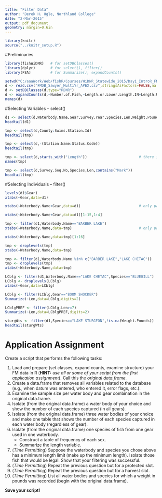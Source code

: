 ```yaml
---
title: "Filter Data"
author: "Derek H. Ogle, Northland College"
date: "2-Mar-2015"
output: pdf_document
geometry: margin=0.6in
---
```


```r
library(knitr)
source("../knitr_setup.R")
```

#Preliminaries
```r
library(fishWiDNR)   # for setDBClasses()
library(dplyr)       # for select(), filter()
library(FSA)         # for Summarize(), expandCounts()
```

```r
setwd("C:/aaaWork/Web/fishR/Courses/WiDNR_Statewide_2015/Day1_IntroR_FMData")
d <- read.csv("FMDB_Sawyer_MultiYr_APEX.csv",stringsAsFactors=FALSE,na.strings=c("-","NA",""))
d <- setDBClasses(d,type="RDNR")
d <- expandCounts(d,~Number.of.Fish,~Length.or.Lower.Length.IN+Length.Upper.IN,new.name="Len")
names(d)
```

\newpage

#Selecting Variables -- select()
```r
d1 <- select(d,Waterbody.Name,Gear,Survey.Year,Species,Len,Weight.Pounds,Gender,Mark.Given)
headtail(d1)
```

```r
tmp <- select(d,County:Swims.Station.Id)
headtail(tmp)
```

```r
tmp <- select(d,-(Station.Name:Status.Code))
headtail(tmp)
```

```r
tmp <- select(d,starts_with("Length"))                        # there is also an ends_with
names(tmp)
```

\newpage
```r
tmp <- select(d,Survey.Seq.No,Species,Len,contains("Mark"))
headtail(tmp)
```


#Selecting Individuals -- filter()

```r
levels(d1$Gear)
xtabs(~Gear,data=d1)
```

```r
xtabs(~Waterbody.Name+Gear,data=d1)                           # only partial results shown
```
```r
xtabs(~Waterbody.Name+Gear,data=d1)[1:15,1:4]
```

```r
tmp <- filter(d1,Waterbody.Name=="BARBER LAKE")
xtabs(~Waterbody.Name,data=tmp)                               # only partial results shown
```

```r
xtabs(~Waterbody.Name,data=tmp)[1:16]
```

```r
tmp <- droplevels(tmp)
xtabs(~Waterbody.Name,data=tmp)
```

```r
tmp <- filter(d1,Waterbody.Name %in% c("BARBER LAKE","LAKE CHETAC"))
tmp <- droplevels(tmp)
xtabs(~Waterbody.Name,data=tmp)
```

```r
LCblg <- filter(d1,Waterbody.Name=="LAKE CHETAC",Species=="BLUEGILL")
LCblg <- droplevels(LCblg)
xtabs(~Gear,data=LCblg)
```

```r
LCblg <- filter(LCblg,Gear=="BOOM SHOCKER")
Summarize(~Len,data=LCblg,digits=2)
```

```r
LCblgPREF <- filter(LCblg,Len>=7)
Summarize(~Len,data=LCblgPREF,digits=2)
```

```r
sturgWts <- filter(d1,Species=="LAKE STURGEON",!is.na(Weight.Pounds))
headtail(sturgWts)
```

\vspace{48pt}

# Application Assignment

Create a script that performs the following tasks:

1. Load and prepare (set classes, expand counts, examine structure) your FM data in R (**HINT:** *use all or some of your script from the first application assignment*).  Call this the *original data.frame*.
1. Create a data.frame that removes all variables related to the database (e.g., when datum was entered, who entered it, error flags, etc.).
1. Examine the sample size per water body and gear combination in the original data.frame.
1. Isolate (from the original data.frame) a water body of your choice and show the number of each species captured (in all gears).
1. Isolate (from the original data.frame) three water bodies of your choice and make one table that shows the number of each species captured in each water body (regardless of gear).
1. Isolate (from the original data.frame) one species of fish from one gear used in one waterbody.
    * Construct a table of frequency of each sex.
    * Summarize the length variable.
1. (*Time Permitting*) Suppose the waterbody and species you chose above has a minimum length limit (make up the minimum length).  Isolate those fish that would be legal.  Show that your filtering was successful.
1. (*Time Permitting*) Repeat the previous question but for a protected slot.
1. (*Time Permitting*) Repeat the previous question but for a harvest slot.
1. (*Time Permitting*) List all water bodies and species for which a weight in pounds was recorded (begin with the original data.frame).

**Save your script!**
